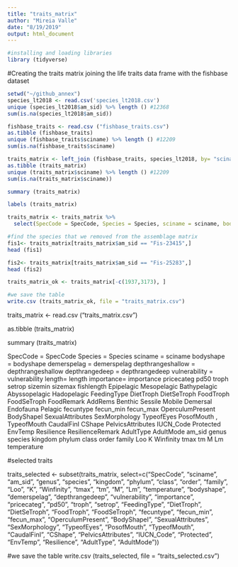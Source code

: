 ```yaml
---
title: "traits_matrix"
author: "Mireia Valle"
date: "8/19/2019"
output: html_document
---
```


```r
#installing and loading libraries
library (tidyverse)
```

#Creating the traits matrix joining the life traits data frame with the fishbase dataset
```r
setwd("~/github_annex")
species_lt2018 <- read.csv('species_lt2018.csv')
unique (species_lt2018$am_sid) %>% length () #12368
sum(is.na(species_lt2018$am_sid))

fishbase_traits <- read.csv ("fishbase_traits.csv")
as.tibble (fishbase_traits)
unique (fishbase_traits$sciname) %>% length () #12209
sum(is.na(fishbase_traits$sciname)

traits_matrix <- left_join (fishbase_traits, species_lt2018, by= "sciname")
as.tibble (traits_matrix)
unique (traits_matrix$sciname) %>% length () #12209
sum(is.na(traits_matrix$sciname))

summary (traits_matrix)

labels (traits_matrix)

traits_matrix <- traits_matrix %>%
  select(SpecCode = SpecCode, Species = Species, sciname = sciname, bodyshape = bodyshape, demerspelag = demerspelag, depthrangeshallow = depthrangeshallow, depthrangedeep = depthrangedeep, vulnerability = vulnerability, length= length, importance= importance, pricecateg= pricecateg, pd50= pd50, troph= troph, setrop= setrop, sizemin= sizemin, sizemax= sizemax, fishlength= fishlength, Epipelagic= Epipelagic, Mesopelagic= Mesopelagic, Bathypelagic= Bathypelagic, Abyssopelagic= Abyssopelagic, Hadopelagic= Hadopelagic, FeedingType= FeedingType, DietTroph= DietTroph, DietSeTroph= DietSeTroph, FoodTroph= FoodTroph,FoodSeTroph= FoodSeTroph,FoodRemark=FoodRemark, AddRems= AddRems,Benthic= Benthic, Sessile=Sessile,  Mobile=  Mobile, Demersal= Demersal, Endofauna= Endofauna, Pelagic= Pelagic,  fecuntype= fecuntype, fecun_min= fecun_min, fecun_max= fecun_max, OperculumPresent= OperculumPresent, BodyShapeI= BodyShapeI, SexualAttributes= SexualAttributes, SexMorphology= SexMorphology, TypeofEyes=TypeofEyes,PosofMouth= PosofMouth,TypeofMouth= TypeofMouth, CaudalFinI=CaudalFinI,  CShape=CShape, PelvicsAttributes= PelvicsAttributes,  IUCN_Code=IUCN_Code, Protected= Protected, EnvTemp=EnvTemp, Resilience= Resilience, ResilienceRemark= ResilienceRemark, AdultType= AdultType, AdultMode= AdultMode, am_sid = am_sid, genus = genus, species = species, kingdom = kingdom, phylum = phylum, class = class, order = order, family = family, Loo = Loo, K = K, Winfinity = Winfinity, tmax = tmax, tm = tm, M= M, Lm = Lm, temperature= Temperature)

#find the species that we removed from the assemblage matrix
fis1<- traits_matrix[traits_matrix$am_sid == "Fis-23415",]
head (fis1)

fis2<- traits_matrix[traits_matrix$am_sid == "Fis-25283",]
head (fis2)

traits_matrix_ok <- traits_matrix[-c(1937,3173), ]

#we save the table
write.csv (traits_matrix_ok, file = "traits_matrix.csv")
```

traits_matrix <- read.csv ("traits_matrix.csv")

as.tibble (traits_matrix)

summary (traits_matrix)

SpecCode = SpecCode
Species = Species
sciname = sciname
bodyshape = bodyshape
demerspelag = demerspelag
depthrangeshallow = depthrangeshallow
depthrangedeep = depthrangedeep
vulnerability = vulnerability
length= length
importance= importance
pricecateg <fct>
pd50 <dbl>
troph <dbl>
setrop <dbl>
sizemin <dbl>
sizemax <dbl>
fishlength <lgl>
Epipelagic <int>
Mesopelagic <int>
Bathypelagic <int>
Abyssopelagic <int>
Hadopelagic <int>
FeedingType <fct>
DietTroph <dbl>
DietSeTroph <dbl>
FoodTroph <dbl>
FoodSeTroph <dbl>
FoodRemark <fct>
AddRems <fct>
Benthic <int>
Sessile <int>
Mobile <int>
Demersal <int>
Endofauna <int>
Pelagic <int>
fecuntype <fct>
fecun_min <dbl>
fecun_max <dbl>
OperculumPresent <int>
BodyShapeI <fct>
SexualAttributes <fct>
SexMorphology <fct>
TypeofEyes <fct>
PosofMouth <fct>,
TypeofMouth <fct>
CaudalFinI <fct>
CShape <fct>
PelvicsAttributes <fct>
IUCN_Code <fct>
Protected <int>
EnvTemp <fct>
Resilience <fct>
ResilienceRemark <fct>
AdultType <fct>
AdultMode <fct>
am_sid <fct>
genus <fct>
species <fct>
kingdom <fct>
phylum <fct>
class <fct>
order <fct>
family <fct>
Loo <dbl>
K <dbl>
Winfinity <dbl>
tmax <dbl>
tm <dbl>
M <dbl>
Lm <dbl>
temperature <dbl>


#selected traits

traits_selected <- subset(traits_matrix, select=c("SpecCode", "sciname", "am_sid", "genus", "species", "kingdom", "phylum", "class", "order", "family", "Loo", "K", "Winfinity", "tmax", "tm", "M", "Lm", "temperature",  "bodyshape", "demerspelag", "depthrangedeep", "vulnerability", "importance", "pricecateg", "pd50", "troph", "setrop", "FeedingType", "DietTroph", "DietSeTroph", "FoodTroph", "FoodSeTroph", "fecuntype", "fecun_min", "fecun_max", "OperculumPresent", "BodyShapeI", "SexualAttributes", "SexMorphology", "TypeofEyes", "PosofMouth", "TypeofMouth", "CaudalFinI", "CShape", "PelvicsAttributes", "IUCN_Code", "Protected", "EnvTemp", "Resilience", "AdultType", "AdultMode"))

#we save the table
write.csv (traits_selected, file = "traits_selected.csv")